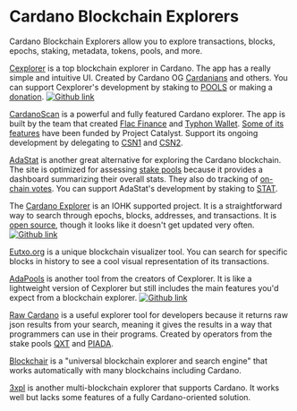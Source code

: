 # Cardano Blockchain Explorers
Cardano Blockchain Explorers allow you to explore transactions, blocks, epochs, staking, metadata, tokens, pools, and more.

[Cexplorer](https://cexplorer.io/) is a top blockchain explorer in Cardano. The app has a really simple and intuitive UI. Created by Cardano OG [Cardanians](https://twitter.com/Cardanians_io) and others. You can support Cexplorer's development by staking to [POOLS](https://cexplorer.io/pool/pool1cduc7ut6grhqyavrmm3gzcdf4qfdsjk7vdwcxy9c0r5fyaxh2sqhttps://) or making a [donation](https://cexplorer.io/donate).
[![Github link](https://img.shields.io/badge/GitHub-100000?style=for-the-badge&logo=github&logoColor=white)](https://github.com/cexplorer/cexplorer.io)

[CardanoScan](https://cardanoscan.io/) is a powerful and fully featured Cardano explorer. The app is built by the team that created [Flac Finance](https://twitter.com/FlacFinance) and [Typhon Wallet](https://twitter.com/TyphonWallet). [Some of its features](https://projectcatalyst.io/funds/8/f8-developer-ecosystem/cardanoscanio-upgrade) have been funded by Project Catalyst. Support its ongoing development by delegating to [CSN1](https://cexplorer.io/pool/pool10hex9l4wjgqarvhr94xgyh9frv5lhtajhrj4dah0kl65jtws30khttps://) and [CSN2](https://cexplorer.io/pool/pool1mfgqn8n658vjdcvg3xgtr3qyet64fht0dzsukqeznxw36z8g2k6https://).

[AdaStat](https://adastat.net/) is another great alternative for exploring the Cardano blockchain. The site is optimized for assessing [stake pools](https://adastat.net/pools) because it provides a dashboard summarizing their overall stats. They also do tracking of [on-chain votes](https://adastat.net/polls). You can support AdaStat's development by staking to [STAT](https://adastat.net/pools/77b0a93c26ac65be36e9a9f220f9a43cbc57d705fc5d8f1de5fdeea1).

The [Cardano Explorer](https://explorer.cardano.org/) is an IOHK supported project. It is a straightforward way to search through epochs, blocks, addresses, and transactions. It is [open source](https://github.com/input-output-hk/cardano-explorer-app), though it looks like it doesn't get updated very often.
[![Github link](https://img.shields.io/badge/GitHub-100000?style=for-the-badge&logo=github&logoColor=white)](https://github.com/input-output-hk/cardano-explorer-app)

[Eutxo.org](https://eutxo.org/) is a unique blockchain visualizer tool. You can search for specific blocks in history to see a cool visual representation of its transactions.

[AdaPools](https://adapools.org/) is another tool from the creators of Cexplorer. It is like a lightweight version of Cexplorer but still includes the main features you'd expect from a blockchain explorer.
[![Github link](https://img.shields.io/badge/GitHub-100000?style=for-the-badge&logo=github&logoColor=white)](https://github.com/cardanians/adapools.org)

[Raw Cardano](https://rawcardano.app/) is a useful explorer tool for developers because it returns raw json results from your search, meaning it gives the results in a way that programmers can use in their programs. Created by operators from the stake pools [QXT](https://twitter.com/quixotepool) and [PIADA](https://twitter.com/Piada_stakePool).

[Blockchair](https://blockchair.com/cardano) is a "universal blockchain explorer and search engine" that works automatically with many blockchains including Cardano.

[3xpl](https://3xpl.com/cardano) is another multi-blockchain explorer that supports Cardano. It works well but lacks some features of a fully Cardano-oriented solution.
